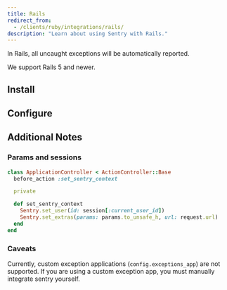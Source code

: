 ```yaml
---
title: Rails
redirect_from:
  - /clients/ruby/integrations/rails/
description: "Learn about using Sentry with Rails."
---
```


In Rails, all uncaught exceptions will be automatically reported.

We support Rails 5 and newer.

## Install

<PlatformContent includePath="getting-started-install" />

## Configure

<PlatformContent includePath="getting-started-config" />

## Additional Notes

### Params and sessions

```ruby
class ApplicationController < ActionController::Base
  before_action :set_sentry_context

  private

  def set_sentry_context
    Sentry.set_user(id: session[:current_user_id])
    Sentry.set_extras(params: params.to_unsafe_h, url: request.url)
  end
end
```

### Caveats

Currently, custom exception applications (`config.exceptions_app`) are not supported. If you are using a custom exception app, you must manually integrate sentry yourself.

